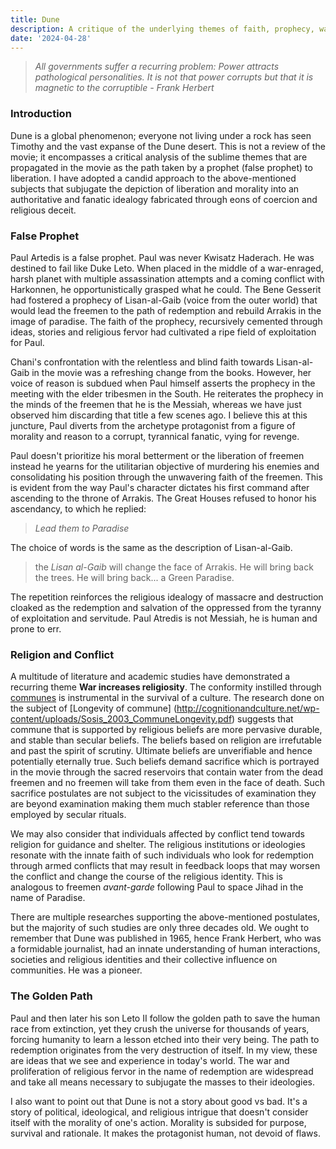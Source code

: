 ```yaml
---
title: Dune
description: A critique of the underlying themes of faith, prophecy, war and politics
date: '2024-04-28'
---
```


> _All governments suffer a recurring problem: Power attracts pathological personalities. It is not that power corrupts but that it is magnetic to the corruptible - Frank Herbert_<br/>

### Introduction
Dune is a global phenomenon; everyone not living under a rock has seen Timothy and the vast expanse of the Dune desert. This is not a review of the movie; it encompasses a critical analysis of the sublime themes that are propagated in the movie as the path taken by a prophet (false prophet) to liberation. I have adopted a candid approach to the above-mentioned subjects that subjugate the depiction of liberation and morality into an authoritative and fanatic idealogy fabricated through eons of coercion and religious deceit.

### False Prophet
Paul Artedis is a false prophet. Paul was never Kwisatz Haderach. He was destined to fail like Duke Leto. When placed in the middle of a war-enraged, harsh planet with multiple assassination attempts and a coming conflict with Harkonnen, he opportunistically grasped what he could. The Bene Gesserit had fostered a prophecy of Lisan-al-Gaib (voice from the outer world) that would lead the freemen to the path of redemption and rebuild Arrakis in the image of paradise. The faith of the prophecy, recursively cemented through ideas, stories and religious fervor had cultivated a ripe field of exploitation for Paul. 

Chani's confrontation with the relentless and blind faith towards Lisan-al-Gaib in the movie was a refreshing change from the books. However, her voice of reason is subdued when Paul himself asserts the prophecy in the meeting with the elder tribesmen in the South. He reiterates the prophecy in the minds of the freemen that he is the Messiah, whereas we have just observed him discarding that title a few scenes ago. I believe this at this juncture, Paul diverts from the archetype protagonist from a figure of morality and reason to a corrupt, tyrannical fanatic, vying for revenge. 

Paul doesn't prioritize his moral betterment or the liberation of freemen instead he yearns for the utilitarian objective of murdering his enemies and consolidating his position through the unwavering faith of the freemen. This is evident from the way Paul's character dictates his first command after ascending to the throne of Arrakis. The Great Houses refused to honor his ascendancy, to which he replied: 
> _Lead them to Paradise_

The choice of words is the same as the description of Lisan-al-Gaib.
> the <i>Lisan al-Gaib</i> will change the face of Arrakis.
> He will bring back the trees.
> He will bring back... a Green Paradise.

The repetition reinforces the religious idealogy of massacre and destruction cloaked as the redemption and salvation of the oppressed from the tyranny of exploitation and servitude. Paul Atredis is not Messiah, he is human and prone to err.

### Religion and Conflict
A multitude of literature and academic studies have demonstrated a recurring theme **War increases religiosity**. The conformity instilled through [communes](https://www.merriam-webster.com/dictionary/commune) is instrumental in the survival of a culture. The research done on the subject of [Longevity of commune] (http://cognitionandculture.net/wp-content/uploads/Sosis_2003_CommuneLongevity.pdf) suggests that commune that is supported by religious beliefs are more pervasive durable, and stable than secular beliefs. The beliefs based on religion are irrefutable and past the spirit of scrutiny. Ultimate beliefs are unverifiable and hence potentially eternally true. Such beliefs demand sacrifice which is portrayed in the movie through the sacred reservoirs that contain water from the dead freemen and no freemen will take from them even in the face of death. Such sacrifice postulates are not subject to the vicissitudes of examination they are beyond examination making them much stabler reference than those employed by secular rituals.

We may also consider that individuals affected by conflict tend towards religion for guidance and shelter. The religious institutions or ideologies resonate with the innate faith of such individuals who look for redemption through armed conflicts that may result in feedback loops that may worsen the conflict and change the course of the religious identity. This is analogous to freemen *avant-garde* following Paul to space Jihad in the name of Paradise. 

There are multiple researches supporting the above-mentioned postulates, but the majority of such studies are only three decades old. We ought to remember that Dune was published in 1965, hence Frank Herbert, who was a formidable journalist, had an innate understanding of human interactions, societies and religious identities and their collective influence on communities. He was a pioneer.

### The Golden Path 
Paul and then later his son Leto II follow the golden path to save the human race from extinction, yet they crush the universe for thousands of years, forcing humanity to learn a lesson etched into their very being. The path to redemption originates from the very destruction of itself. In my view, these are ideas that we see and experience in today's world. The war and proliferation of religious fervor in the name of redemption are widespread and take all means necessary to subjugate the masses to their ideologies.

I also want to point out that Dune is not a story about good vs bad. It's a story of political, ideological, and religious intrigue that doesn't consider itself with the morality of one's action. Morality is subsided for purpose, survival and rationale. It makes the protagonist human, not devoid of flaws.
 